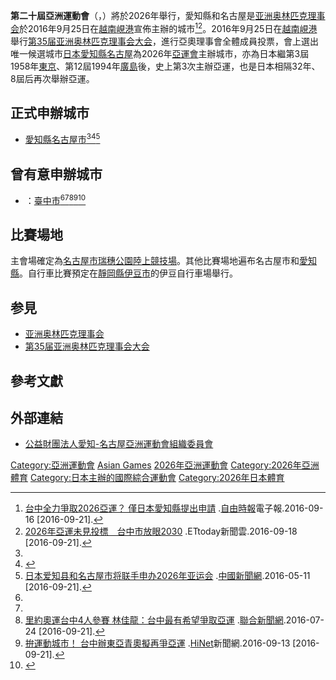 {{Future sport}}
{{noteTA|G1=Sports}}
{{Infobox _Asiangame
|Name = 第二十屆亞洲運動會
|Logo = Aichi-Nagoya 2026 Asian Games logo.png
|Size = 
|Optional caption = 
|Host city = {{JPN}}[[愛知縣|愛知縣]][[名古屋|名古屋]]
|Motto = Imagine One Asia ({{lang-ja|ここで、ひとつに|Koko de, hitotsu ni}}) <ref>{{cite news|url=https://ocasia.org/news/155-aichi-nagoya-announces-imagine-one-asia-as-slogan-for-2026-asian-games.html|title=Aichi-Nagoya announces 'Imagine One Asia' as slogan for 2026 Asian Games|website=ocasia.org|publisher=[[Olympic_Council_of_Asia|Olympic Council of Asia]]|date=2019-10-18|accessdate=2021-09-21|archive-date=2021-12-24|archive-url=https://web.archive.org/web/20211224140206/https://ocasia.org/news/155-aichi-nagoya-announces-imagine-one-asia-as-slogan-for-2026-asian-games.html|dead-url=no}}</ref>
|Athletes participating =尚未公布
|Events =尚未公布
|Opening ceremony =2026年9月19日
|Closing ceremony =2026年10月4日
|Officially opened by =[[日本天皇|日本天皇]][[德仁|德仁]]
|Athlete's Oath =尚未公布
|Judge's Oath =尚未公布
|Torch Lighter =尚未公布
|Stadium =[[名古屋市瑞穗公園陸上競技場|名古屋市瑞穗公園陸上競技場]]
|
|previous=[[2022年亚洲运动会|2022年杭州]]
|next=[[2030年亚洲运动会|2030年杜哈]]
}}
{{Location map+|Japan|width=250|float=none}
 |alt=Location of Nagoya, Japan
 |caption=名古屋在日本的位置
 |places=
  {{Location map~ | Japan
   | label = 名古屋
   | background=white
    | lat_deg = 35.11
    | lon_deg = 136.54}}
    | link = [[名古屋|名古屋]]
}}
{{Day Countdown
|name= 2026年第二十屆亞洲運動會開幕
|address= {{JPN}}[[名古屋市|名古屋市]]
|year = 2026
|month= 9
|day = 19
|utc_offset = +9 hours
|on_day_text = 今日開幕
|over_day_text = 已圓滿結束
}}

'''第二十屆亞洲運動會'''（{{lang-en|'''Aichi-Nagoya 2026 Asian Games'''}}，{{lang-ja|2026年アジア競技大会|2026-nen Ajia kyōgi taikai}}）將於2026年舉行，愛知縣和名古屋是[[亚洲奥林匹克理事会|亚洲奥林匹克理事会]]於2016年9月25日在[[越南|越南]][[峴港|峴港]]宣佈主辦的城市<ref name="a">[http://sports.ltn.com.tw/news/breakingnews/1827901 台中全力爭取2026亞運？ 僅日本愛知縣提出申請] {{Wayback|url=http://sports.ltn.com.tw/news/breakingnews/1827901 |date=20201123193026 }}.[[自由時報|自由時報]]電子報.2016-09-16 [2016-09-21].</ref><ref name="b">[http://sports.ettoday.net/news/777248 2026年亞運未見投標　台中市放眼2030] {{Wayback|url=http://sports.ettoday.net/news/777248 |date=20180818052217 }}.ETtoday新聞雲.2016-09-18 [2016-09-21].</ref>。2016年9月25日在[[越南|越南]][[峴港|峴港]]舉行[[第35届亚洲奥林匹克理事会大会|第35届亚洲奥林匹克理事会大会]]，進行亞奧理事會全體成員投票，會上選出唯一候選城市[[日本|日本]][[愛知縣|愛知縣]][[名古屋|名古屋]]為2026年[[亞運會|亞運會]]主辦城市，亦為日本繼第3屆1958年[[1958年亞洲運動會|東京]]、第12屆1994年[[1994年亞洲運動會|廣島]]後，史上第3次主辦亞運，也是日本相隔32年、8屆后再次舉辦亞運。

== 正式申辦城市 ==
*{{JPN}}[[愛知縣|愛知縣]][[名古屋市|名古屋市]]<ref name="b"/><ref>{{cite web|url=http://sports.ettoday.net/news/624743|title=東京奧運後6年　名古屋欲角逐2026亞運|publisher=東森新聞網|date=2016-01-05|accessdate=2016-09-20|archive-date=2017-04-07|archive-url=https://web.archive.org/web/20170407052220/http://sports.ettoday.net/news/624743|dead-url=no}}</ref><ref>[http://www.chinanews.com/gj/2016/05-11/7867006.shtml 日本爱知县和名古屋市将联手申办2026年亚运会] {{Wayback|url=http://www.chinanews.com/gj/2016/05-11/7867006.shtml |date=20201129145322 }}.[[中國新聞網|中國新聞網]].2016-05-11 [2016-09-21].</ref>

== 曾有意申辦城市 ==
*{{TPE}}：[[臺中市|臺中市]]<ref name="a"/><ref name="b"/><ref>[http://udn.com/news/story/3/1849848 里約奧運台中4人參賽 林佳龍：台中最有希望爭取亞運] {{Wayback|url=http://udn.com/news/story/3/1849848 |date=20170407141321 }}.[[聯合新聞網|聯合新聞網]].2016-07-24 [2016-09-21].</ref><ref>[http://times.hinet.net/news/19284426 拚運動城市！ 台中辦東亞青奧擬再爭亞運] {{Wayback|url=http://times.hinet.net/news/19284426 |date=20190918173934 }}.[[HiNet|HiNet]]新聞網.2016-09-13 [2016-09-21].</ref><ref>{{Cite web |url=http://sports.ettoday.net/news/777248 |title=2026年亞運未見投標　台中市放眼2030 |accessdate=2016-09-21 |archive-date=2018-08-18 |archive-url=https://web.archive.org/web/20180818052217/https://sports.ettoday.net/news/777248 |dead-url=no }}</ref>

== 比賽場地 ==
主會場確定為[[名古屋市瑞穗公園陸上競技場|名古屋市瑞穗公園陸上競技場]]。其他比賽場地遍布名古屋市和[[愛知縣|愛知縣]]。自行車比賽預定在[[靜岡縣|靜岡縣]][[伊豆市|伊豆市]]的伊豆自行車場舉行。

== 参見 ==
*[[亚洲奥林匹克理事会|亚洲奥林匹克理事会]]
*[[第35届亚洲奥林匹克理事会大会|第35届亚洲奥林匹克理事会大会]]

== 參考文獻 ==
{{Reflist}}

== 外部連結 ==
* {{ja}}{{en}}{{zh-hans}} [https://www.aichi-nagoya2026.org/ 公益財團法人愛知-名古屋亞洲運動會組織委員會] {{Wayback|url=https://www.aichi-nagoya2026.org/ |date=20211209090609 }}

{{S-start}}
{{Succession box|title=''[[亞洲運動會|亞洲運動會]]''<br />[[名古屋|名古屋]]|before=[[2022年亞洲運動會|杭州]]|after=[[2030年亞洲運動會|多哈]]|years=''XX Asiad'' (2026)}}
{{S-end}}
{{亞洲運動會}}

[[Category:亞洲運動會|Category:亞洲運動會]]
[[Category:2026年綜合運動會|Asian Games]]
[[Category:2026年亞洲運動會|]]
[[Category:2026年亞洲體育|Category:2026年亞洲體育]]
[[Category:日本主辦的國際綜合運動會|Category:日本主辦的國際綜合運動會]]
[[Category:2026年日本體育|Category:2026年日本體育]]
